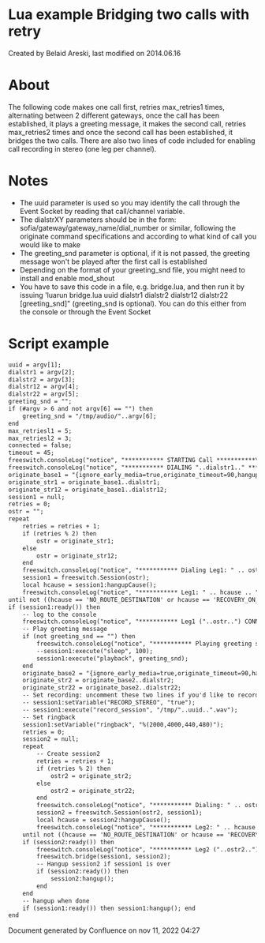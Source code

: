 
# Lua example Bridging two calls with retry 

 Created by  Belaid Areski, last modified on 2014.06.16

# About

The following code makes one call first, retries max\_retries1 times, alternating between 2 different gateways, once the call has been established, it plays a greeting message, it makes the second call, retries max\_retries2 times and once the second call has been established, it bridges the two calls. There are also two lines of code included for enabling call recording in stereo (one leg per channel).

# Notes

* The uuid parameter is used so you may identify the call through the Event Socket by reading that call/channel variable.
* The dialstrXY parameters should be in the form: sofia/gateway/gateway\_name/dial\_number or similar, following the originate command specifications and according to what kind of call you would like to make
* The greeting\_snd parameter is optional, if it is not passed, the greeting message won't be played after the first call is established
* Depending on the format of your greeting\_snd file, you might need to install and enable mod\_shout
* You have to save this code in a file, e.g. bridge.lua, and then run it by issuing 'luarun bridge.lua uuid dialstr1 dialstr2 dialstr12 dialstr22 \[greeting\_snd\]" (greeting\_snd is optional). You can do this either from the console or through the Event Socket

# Script example

```xml
uuid = argv[1];
dialstr1 = argv[2];
dialstr2 = argv[3];
dialstr12 = argv[4];
dialstr22 = argv[5];
greeting_snd = "";
if (#argv > 6 and not argv[6] == "") then
    greeting_snd = "/tmp/audio/"..argv[6];
end
max_retriesl1 = 5;
max_retriesl2 = 3;
connected = false;
timeout = 45;
freeswitch.consoleLog("notice", "*********** STARTING Call ***********\n");
freeswitch.consoleLog("notice", "*********** DIALING "..dialstr1.." ***********\n");
originate_base1 = "{ignore_early_media=true,originate_timeout=90,hangup_after_bridge=true,uuid="..uuid..",leg=1}";
originate_str1 = originate_base1..dialstr1;
originate_str12 = originate_base1..dialstr12;
session1 = null;
retries = 0;
ostr = "";
repeat  
    retries = retries + 1;
    if (retries % 2) then 
        ostr = originate_str1;
    else 
        ostr = originate_str12; 
    end
    freeswitch.consoleLog("notice", "*********** Dialing Leg1: " .. ostr .. " - Try: "..retries.." ***********\n");
    session1 = freeswitch.Session(ostr);
    local hcause = session1:hangupCause();
    freeswitch.consoleLog("notice", "*********** Leg1: " .. hcause .. " - Try: "..retries.." ***********\n");
until not ((hcause == 'NO_ROUTE_DESTINATION' or hcause == 'RECOVERY_ON_TIMER_EXPIRE' or hcause == 'INCOMPATIBLE_DESTINATION' or hcause == 'CALL_REJECTED' or hcause == 'NORMAL_TEMPORARY_FAILURE') and (retries < max_retriesl1))
if (session1:ready()) then
    -- log to the console
    freeswitch.consoleLog("notice", "*********** Leg1 ("..ostr..") CONNECTED! ***********\n");
    -- Play greeting message
    if (not greeting_snd == "") then
        freeswitch.consoleLog("notice", "*********** Playing greeting sound: "..greeting_snd.." ***********\n");
        --session1:execute("sleep", 100);
        session1:execute("playback", greeting_snd);
    end
    originate_base2 = "{ignore_early_media=true,originate_timeout=90,hangup_after_bridge=true,uuid="..uuid..",leg=2}";
    originate_str2 = originate_base2..dialstr2;
    originate_str22 = originate_base2..dialstr22;
    -- Set recording: uncomment these two lines if you'd like to record the call in stereo (one leg on each channel)
    -- session1:setVariable("RECORD_STEREO", "true");
    -- session1:execute("record_session", "/tmp/"..uuid..".wav");
    -- Set ringback
    session1:setVariable("ringback", "%(2000,4000,440,480)");
    retries = 0;
    session2 = null;
    repeat  
        -- Create session2
        retries = retries + 1;
        if (retries % 2) then 
            ostr2 = originate_str2;
        else 
            ostr2 = originate_str22; 
        end
        freeswitch.consoleLog("notice", "*********** Dialing: " .. ostr2 .. " Try: "..retries.." ***********\n");
        session2 = freeswitch.Session(ostr2, session1);
        local hcause = session2:hangupCause();
        freeswitch.consoleLog("notice", "*********** Leg2: " .. hcause .. " Try: " .. retries .. " ***********\n");
    until not ((hcause == 'NO_ROUTE_DESTINATION' or hcause == 'RECOVERY_ON_TIMER_EXPIRE' or hcause == 'INCOMPATIBLE_DESTINATION' or hcause == 'CALL_REJECTED' or hcause == 'NORMAL_TEMPORARY_FAILURE') and (retries < max_retriesl2))
    if (session2:ready()) then
        freeswitch.consoleLog("notice", "*********** Leg2 ("..ostr2..") CONNECTED! ***********\n");
        freeswitch.bridge(session1, session2);
        -- Hangup session2 if session1 is over
        if (session2:ready()) then 
            session2:hangup(); 
        end
    end
    -- hangup when done
    if (session1:ready()) then session1:hangup(); end
end
```

Document generated by Confluence on nov 11, 2022 04:27
